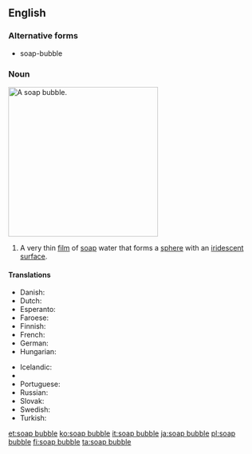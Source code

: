 ==English==

===Alternative forms===
* soap-bubble

===Noun===
[[Image:Bubble brokenchopstick.jpg|300px|thumb|right|A soap bubble.]]
{{en-noun|head=[[soap]] [[bubble]]}}

# A very thin [[film]] of [[soap]] water that forms a [[sphere]] with an [[iridescent]] [[surface]].

====Translations====
{{trans-top|a very thin film of soap water that forms a sphere}}
* Danish: {{t-|da|sæbeboble|c}}
* Dutch: {{t+|nl|zeepbel|c}}
* Esperanto: {{t-|eo|sapveziko}}
* Faroese: {{t-|fo|sápubløðra|f}}
* Finnish: {{t-|fi|saippuakupla}}
* French: {{t+|fr|bulle de savon}}
* German: {{t|de|Seifenblase|f}}
* Hungarian: {{t+|hu|szappanbuborék}}
{{trans-mid}}
* Icelandic: {{t+|is|sápukúla|f}}
* {{trreq|pl}}
* Portuguese: {{t|pt|bolha}} {{t|pt|de}} {{t|pt|sabão}}
* Russian: {{t+|ru|мыльный пузырь|m|tr=mýl'nyj puzýr'}}
* Slovak: {{t-|sk|mydlová bublina|f}}
* Swedish: {{t+|sv|såpbubbla|c}}
* Turkish: {{t-|tr|sabun köpüğü}}
{{trans-bottom}}

[[et:soap bubble]]
[[ko:soap bubble]]
[[it:soap bubble]]
[[ja:soap bubble]]
[[pl:soap bubble]]
[[fi:soap bubble]]
[[ta:soap bubble]]